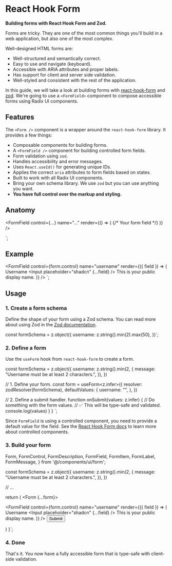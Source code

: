 

<Meta of={FormStories} />

# React Hook Form

**Building forms with React Hook Form and Zod.**

Forms are tricky. They are one of the most common things you'll build in a web application, but also one of the most complex.

Well-designed HTML forms are:

- Well-structured and semantically correct.
- Easy to use and navigate (keyboard).
- Accessible with ARIA attributes and proper labels.
- Has support for client and server side validation.
- Well-styled and consistent with the rest of the application.

In this guide, we will take a look at building forms with [react-hook-form](https://react-hook-form.com/) and [zod](https://zod.dev/). We're going to use a `<FormField>` component to compose accessible forms using Radix UI components.

## Features

The `<Form />` component is a wrapper around the `react-hook-form` library. It provides a few things:

- Composable components for building forms.
- A `<FormField />` component for building controlled form fields.
- Form validation using `zod`.
- Handles accessibility and error messages.
- Uses `React.useId()` for generating unique IDs.
- Applies the correct `aria` attributes to form fields based on states.
- Built to work with all Radix UI components.
- Bring your own schema library. We use `zod` but you can use anything you want.
- **You have full control over the markup and styling.**

## Anatomy

  <FormField
    control={...}
    name="..."
    render={() => (
      <FormItem>
        <FormLabel />
        <FormControl>
          {/* Your form field */}
        </FormControl>
        <FormDescription />
        <FormMessage />
      </FormItem>
    )}
  />
</Form>`;

<Source code={anatomyCode} language="tsx" dark />

## Example


<FormField
  control={form.control}
  name="username"
  render={({ field }) => (
    <FormItem>
      <FormLabel>Username</FormLabel>
      <FormControl>
        <Input placeholder="shadcn" {...field} />
      </FormControl>
      <FormDescription>This is your public display name.</FormDescription>
      <FormMessage />
    </FormItem>
  )}
/>
`;

<Source code={exampleCode} language="tsx" dark />

## Usage

### 1. Create a form schema

Define the shape of your form using a Zod schema. You can read more about using Zod in the [Zod documentation](https://zod.dev/).



const formSchema = z.object({
  username: z.string().min(2).max(50),
})`;

<Source code={schemaCode} language="ts" dark />

### 2. Define a form

Use the `useForm` hook from `react-hook-form` to create a form.



const formSchema = z.object({
  username: z.string().min(2, {
    message: "Username must be at least 2 characters.",
  }),
})

  // 1. Define your form.
  const form = useForm<z.infer<typeof formSchema>>({
    resolver: zodResolver(formSchema),
    defaultValues: {
      username: "",
    },
  })

  // 2. Define a submit handler.
  function onSubmit(values: z.infer<typeof formSchema>) {
    // Do something with the form values.
    // ✅ This will be type-safe and validated.
    console.log(values)
  }
}
`;

<Source code={formCode} language="tsx" dark />

Since `FormField` is using a controlled component, you need to provide a default value for the field. See the [React Hook Form docs](https://react-hook-form.com/docs/usecontroller) to learn more about controlled components.

### 3. Build your form



  Form,
  FormControl,
  FormDescription,
  FormField,
  FormItem,
  FormLabel,
  FormMessage,
} from '@/components/ui/form';

const formSchema = z.object({
  username: z.string().min(2, {
    message: "Username must be at least 2 characters.",
  }),
})

  // ...

  return (
    <Form {...form}>
      <form onSubmit={form.handleSubmit(onSubmit)} className="space-y-8">
        <FormField
          control={form.control}
          name="username"
          render={({ field }) => (
            <FormItem>
              <FormLabel>Username</FormLabel>
              <FormControl>
                <Input placeholder="shadcn" {...field} />
              </FormControl>
              <FormDescription>This is your public display name.</FormDescription>
              <FormMessage />
            </FormItem>
          )}
        />
        <Button type="submit">Submit</Button>
      </form>
    </Form>
  )
}`;

<Source code={buildCode} language="tsx" dark format />

### 4. Done

That's it. You now have a fully accessible form that is type-safe with client-side validation.

<Canvas of={FormStories.Default} />
